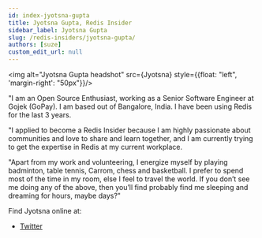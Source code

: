 ```yaml
---
id: index-jyotsna-gupta
title: Jyotsna Gupta, Redis Insider
sidebar_label: Jyotsna Gupta
slug: /redis-insiders/jyotsna-gupta/
authors: [suze]
custom_edit_url: null
---
```


<img alt="Jyotsna Gupta headshot" src={Jyotsna} style={{float: "left", 'margin-right': "50px"}}/>

"I am an Open Source Enthusiast, working as a Senior Software Engineer at Gojek (GoPay). I am based out of Bangalore, India. I have been using Redis for the last 3 years.

"I applied to become a Redis Insider because I am highly passionate about communities and love to share and learn together, and I am currently trying to get the expertise in Redis at my current workplace.

"Apart from my work and volunteering, I energize myself by playing badminton, table tennis, Carrom, chess and basketball. I prefer to spend most of the time in my room, else I feel to travel the world. If you don’t see me doing any of the above, then you’ll find probably find me sleeping and dreaming for hours, maybe days?"

<div style={{clear: "left"}}></div>

Find Jyotsna online at: 

* [Twitter](https://twitter.com/imJenal/)

